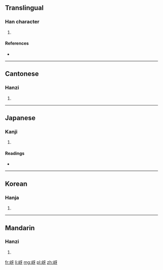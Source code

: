 ==Translingual==

===Han character===
{{Han char|rn=46|rad=山|as=04|sn=7|four=2174<sub>0</sub>|canj=山一女竹 (UMVH)|ids=⿰[[山]][[牙]]}}

# {{defn|Han|sort=山04}}

====References====
* {{Han ref|kx=0308.110|dkj=07921|dj=0607.300|hdz=10763.010|uh=5C88|ud=23688|bh=CAC2|bd=51906}}

----

==Cantonese==

===Hanzi===
{{yue-hanzi|jyut=|y=nga4}}

# {{defn|lang=yue|sort=山04}}

----

==Japanese==

===Kanji===
{{ja-kanji|grade=|rs=山04}}

# {{defn|lang=ja|sort=山04}}

====Readings====
* {{ja-readings|on=[[か]] (ka)|kun=[[こだま]] (kodama)}}

----

==Korean==

===Hanja===
{{ko-hanja|hangeul=하|rv=ha|mr=ha}}

# {{defn|lang=ko|sort=山04}}

----

==Mandarin==

===Hanzi===
{{cmn-hanzi|pin=[[yá]] ([[ya2]])|wg=ya<sup>2</sup>}}

# {{defn|lang=cmn|sort=山04}}

[[fr:岈]]
[[li:岈]]
[[mg:岈]]
[[pl:岈]]
[[zh:岈]]